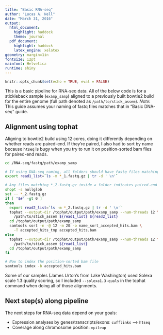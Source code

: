 ```yaml
---
title: "Basic RNA-seq"
author: "Lucas A. Nell"
date: "March 31, 2016"
output:
  html_document:
    highlight: haddock
    theme: journal
  pdf_document:
    highlight: haddock
    latex_engine: xelatex
geometry: margin=1in
fontsize: 12pt
mainfont: Helvetica
runtime: shiny
---
```


```r
knitr::opts_chunk$set(echo = TRUE, eval = FALSE)
```

This is a basic pipeline for RNA-seq data. All of the below code is for a stickleback
sample (`examp_samp`) aligned to a previously built bowtie2 build for the entire
genome (full path denoted as `/path/to/stick_assem`). *Note*: This guide assumes your 
naming of fastq files matches that in "Basic DNA-seq" guide.


## Alignment using tophat

Aligning to bowtie2 build using 12 cores, doing it differently depending on whether 
reads are paired-end. If they're paired, I also had to sort by name because `htseq` 
is bugy when you try to run it on position-sorted bam files for paired-end reads.
``` bash
cd /RNA-seq/fastq/path/examp_samp

# If using DNA-seq naming, all folders should have fastq files matching *_1.fastq.gz
export read1_list=`ls -m *_1.fastq.gz | tr -d ' \n'`

# Any files matching *_2.fastq.gz inside a folder indicates paired-end reads
shopt -s nullglob
set -- *_2.fastq.gz
if [ "$#" -gt 0 ]
then
  export read2_list=`ls -m *_2.fastq.gz | tr -d ' \n'`
  tophat --output-dir /tophat/output/path/examp_samp --num-threads 12 \
    /path/to/stick_assem ${read1_list} ${read2_list}
  cd /tophat/output/path/examp_samp
  samtools sort -n -@ 12 -m 2G -o name_sort_accepted_hits.bam \
    -T accepted_hits_tmp accepted_hits.bam
else
  tophat --output-dir /tophat/output/path/examp_samp --num-threads 12 \
    /path/to/stick_assem ${read1_list}
  cd /tophat/output/path/examp_samp
fi

# Now to index the position-sorted bam file
samtools index -b accepted_hits.bam
```

Some of our samples (James Urton's from Lake Washington) used Solexa scale 1.3 quality 
scoring, so I included `--solexa1.3-quals` in the tophat command when doing all of
those alignments.


## Next step(s) along pipeline

The next steps for RNA-seq data depend on your goals:

- Expression analyses by genes/transcripts/exons: `cufflinks` --> `htseq`
- Coverage along chromosome position: `mpileup`







